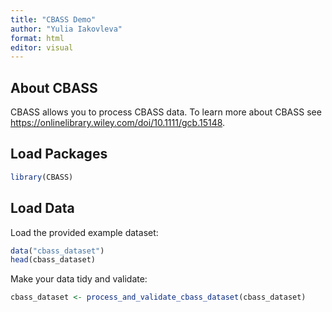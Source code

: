 ```yaml
---
title: "CBASS Demo"
author: "Yulia Iakovleva"
format: html
editor: visual
---
```


## About CBASS

CBASS allows you to process CBASS data. To learn more about CBASS see <https://onlinelibrary.wiley.com/doi/10.1111/gcb.15148>.

## Load Packages

```r
library(CBASS)
```

## Load Data

Load the provided example dataset:

```r
data("cbass_dataset")
head(cbass_dataset)
```

Make your data tidy and validate:

```r
cbass_dataset <- process_and_validate_cbass_dataset(cbass_dataset)
```
